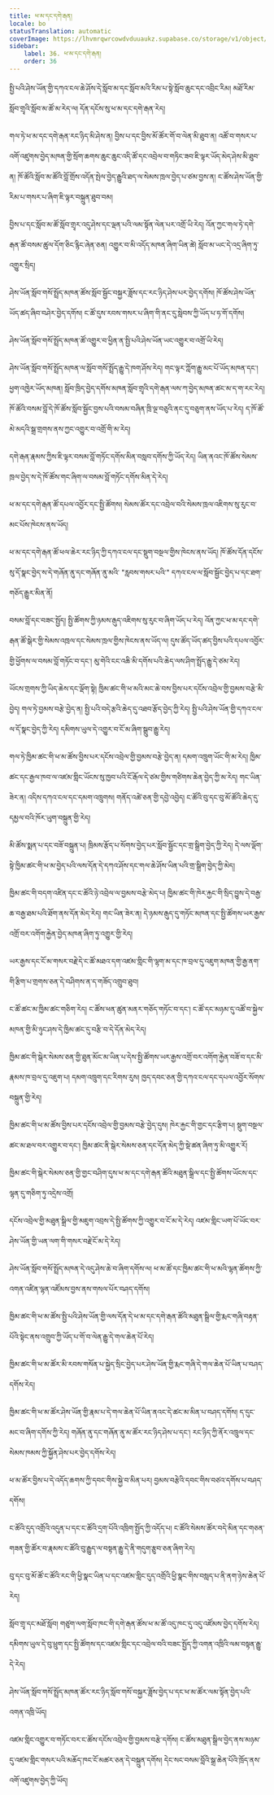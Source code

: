 ```yaml
---
title: ཕ་མ་དང་དགེ་རྒན།
locale: bo
statusTranslation: automatic
coverImage: https://lhvmrqwrcowdvduuaukz.supabase.co/storage/v1/object/public/strapi-uploads/small_cover-educacion-fundamental.webp-2d51a7828a2b1309555be27f7e2a61a0.webp
sidebar:
    label: 36. ཕ་མ་དང་དགེ་རྒན།
    order: 36
---
```

སྤྱི་པའི་ཤེས་ཡོན་གྱི་དཀའ་ངལ་ཆེ་ཤོས་དེ་སློབ་མ་དང་སློབ་མའི་རིམ་པ་སྟེ་སློབ་ཆུང་དང་འབྲིང་རིམ། མཐོ་རིམ་སློབ་གྲྭའི་སློབ་མ་ཚོ་མ་རེད་ལ། དོན་དངོས་སུ་ཕ་མ་དང་དགེ་རྒན་རེད།

གལ་ཏེ་ཕ་མ་དང་དགེ་རྒན་རང་ཉིད་མི་ཤེས་ན། བྱིས་པ་དང་བྱིས་མོ་ཚོར་གོ་བ་ལེན་མི་ཐུབ་ན། འཚོ་བ་གསར་པ་འགོ་འཛུགས་བྱེད་མཁན་གྱི་སྲོག་ཆགས་ཆུང་ཆུང་འདི་ཚོ་དང་འབྲེལ་བ་གཏིང་ཟབ་ཇི་ལྟར་ཡོད་མེད་ཤེས་མི་ཐུབ་ན། ཁོ་ཚོའི་སློབ་མ་ཚོའི་བློ་གྲོས་འདོན་སྤེལ་བྱེད་རྒྱུའི་ཐད་ལ་སེམས་ཁྲལ་བྱེད་པ་ཙམ་བྱས་ན། ང་ཚོས་ཤེས་ཡོན་གྱི་རིམ་པ་གསར་པ་ཞིག་ཇི་ལྟར་བསྐྲུན་ཐུབ་བམ།

བྱིས་པ་དང་སློབ་མ་ཚོ་སློབ་གྲྭར་འདུ་ཤེས་དང་ལྡན་པའི་ལམ་སྟོན་ལེན་པར་འགྲོ་ཡི་རེད། འོན་ཀྱང་གལ་ཏེ་དགེ་རྒན་ཚོ་བསམ་ཚུལ་དོག་ཅིང་རྙིང་ཞེན་ཅན། འགྱུར་བ་མི་འདོད་མཁན་ཞིག་ཡིན་ཚེ། སློབ་མ་ཡང་དེ་འདྲ་ཞིག་ཏུ་འགྱུར་སྲིད།

ཤེས་ཡོན་སློབ་གསོ་སྤྲོད་མཁན་ཚོས་སློབ་སྦྱོང་བསྐྱར་ཟློས་དང་རང་ཉིད་ཤེས་པར་བྱེད་དགོས། ཁོ་ཚོས་ཤེས་ཡོན་ཡོད་ཚད་ཞིབ་བཤེར་བྱེད་དགོས། ང་ཚོ་དུས་རབས་གསར་པ་ཞིག་གི་ནང་དུ་སླེབས་ཀྱི་ཡོད་པ་ཧ་གོ་དགོས།

ཤེས་ཡོན་སློབ་གསོ་སྤྲོད་མཁན་ཚོ་འགྱུར་བ་ཕྱིན་ན་སྤྱི་པའི་ཤེས་ཡོན་ཡང་འགྱུར་བ་འགྲོ་ཡི་རེད།

ཤེས་ཡོན་སློབ་གསོ་སྤྲོད་མཁན་ལ་སློབ་གསོ་སྤྲོད་རྒྱུ་དེ་ཁག་ཤོས་རེད། གང་ལྟར་ཀློག་རྒྱུ་མང་པོ་ཡོད་མཁན་དང་། ཕྱག་འཁྱེར་ཡོད་མཁན། སློབ་ཁྲིད་བྱེད་དགོས་མཁན་སློབ་གྲྭའི་དགེ་རྒན་ལས་ཀ་བྱེད་མཁན་ཚང་མ་ད་ག་རང་རེད། ཁོ་ཚོའི་བསམ་བློ་དེ་ཁོ་ཚོས་སློབ་སྦྱོང་བྱས་པའི་བསམ་བཞིན་ཁྲི་ལྔ་བཅུའི་ནང་དུ་བཅུག་ནས་ཡོད་པ་རེད། ད་ཁོ་ཚོ་མེ་མདའི་སྒྲ་གྲགས་ནས་ཀྱང་འགྱུར་བ་འགྲོ་གི་མ་རེད།

དགེ་རྒན་རྣམས་ཀྱིས་ཇི་ལྟར་བསམ་བློ་གཏོང་དགོས་མིན་བསླབ་དགོས་ཀྱི་ཡོད་རེད། ཡིན་ནའང་ཁོ་ཚོས་སེམས་ཁྲལ་བྱེད་ས་དེ་ཁོ་ཚོས་གང་ཞིག་ལ་བསམ་བློ་གཏོང་དགོས་མིན་དེ་རེད།

ཕ་མ་དང་དགེ་རྒན་ཚོ་དཔལ་འབྱོར་དང་སྤྱི་ཚོགས། སེམས་ཚོར་དང་འབྲེལ་བའི་སེམས་ཁྲལ་འཇིགས་སུ་རུང་བ་མང་པོས་ཁེངས་ནས་ཡོད།

ཕ་མ་དང་དགེ་རྒན་ཚོ་ཕལ་ཆེར་རང་ཉིད་ཀྱི་དཀའ་ངལ་དང་སྡུག་བསྔལ་གྱིས་ཁེངས་ནས་ཡོད། ཁོ་ཚོས་དོན་དངོས་སུ་དོ་སྣང་བྱེད་ས་དེ་གཞོན་ནུ་དང་གཞོན་ནུ་མའི་ "རླབས་གསར་པའི་" དཀའ་ངལ་ལ་སློབ་སྦྱོང་བྱེད་པ་དང་ཐག་གཅོད་རྒྱུར་མིན་ནོ།

བསམ་བློ་དང་བཟང་སྤྱོད། སྤྱི་ཚོགས་ཀྱི་ཉམས་རྒུད་འཇིགས་སུ་རུང་བ་ཞིག་ཡོད་པ་རེད། འོན་ཀྱང་ཕ་མ་དང་དགེ་རྒན་ཚོ་སྒེར་གྱི་སེམས་འཁྲལ་དང་སེམས་ཁྲལ་གྱིས་ཁེངས་ནས་ཡོད་ལ། དུས་ཚོད་ཡོད་ཚད་བྱིས་པའི་དཔལ་འབྱོར་གྱི་ཕྱོགས་ལ་བསམ་བློ་གཏོང་བ་དང་། མུ་གེའི་ངང་འཆི་མི་དགོས་པའི་ཆེད་ལས་ཤིག་སྤྲོད་རྒྱུ་དེ་ཙམ་རེད།

ཡོངས་གྲགས་ཀྱི་ཡིད་ཆེས་དང་ལྡོག་སྟེ། ཁྱིམ་ཚང་གི་ཕ་མའི་མང་ཆེ་བས་བྱིས་པར་དངོས་འབྲེལ་གྱི་བྱམས་བརྩེ་མི་བྱེད། གལ་ཏེ་བྱམས་བརྩེ་བྱེད་ན། སྤྱི་པའི་བདེ་རྩའི་ཆེད་དུ་འཐབ་རྩོད་བྱེད་ཀྱི་རེད། སྤྱི་པའི་ཤེས་ཡོན་གྱི་དཀའ་ངལ་ལ་དོ་སྣང་བྱེད་ཀྱི་རེད། དམིགས་ཡུལ་དེ་འགྱུར་བ་ངོ་མ་ཞིག་སྒྲུབ་རྒྱུ་རེད།

གལ་ཏེ་ཁྱིམ་ཚང་གི་ཕ་མ་ཚོས་བྱིས་པར་དངོས་འབྲེལ་གྱི་བྱམས་བརྩེ་བྱེད་ན། དམག་འཁྲུག་ཡོང་གི་མ་རེད། ཁྱིམ་ཚང་དང་རྒྱལ་ཁབ་ལ་འཛམ་གླིང་ཡོངས་སུ་ཁྱབ་པའི་ངོ་རྒོལ་དེ་ཙམ་གྱིས་གཙིགས་ཆེན་བྱེད་ཀྱི་མ་རེད། གང་ཡིན་ཟེར་ན། འདིས་དཀའ་ངལ་དང་དམག་འཁྲུགས། གནོད་འཚེ་ཅན་གྱི་དབྱེ་འབྱེད། ང་ཚོའི་བུ་དང་བུ་མོ་ཚོའི་ཆེད་དུ་དམྱལ་བའི་ཁོར་ཡུག་བསྐྲུན་གྱི་རེད།

མི་ཚོས་སྨན་པ་དང་བཟོ་བསྐྲུན་པ། ཁྲིམས་རྩོད་པ་སོགས་བྱེད་པར་སློབ་སྦྱོང་དང་གྲ་སྒྲིག་བྱེད་ཀྱི་རེད། དེ་ལས་ལྡོག་སྟེ་ཁྱིམ་ཚང་གི་ཕ་མ་བྱེད་པའི་ལས་དོན་དེ་དཀའ་ཤོས་དང་གལ་ཆེ་ཤོས་ཡིན་པའི་གྲ་སྒྲིག་བྱེད་ཀྱི་མེད།

ཁྱིམ་ཚང་གི་བདག་འཛིན་དང་ང་ཚོའི་ཉེ་འབྲེལ་ལ་བྱམས་བརྩེ་མེད་པ། ཁྱིམ་ཚང་གི་ཁེར་རྐྱང་གི་སྲིད་བྱུས་དེ་བརྒྱ་ཆ་བརྒྱ་ཐམ་པའི་ཐོག་ནས་དོན་མེད་རེད། གང་ཡིན་ཟེར་ན། དེ་ཉམས་རྒུད་དུ་གཏོང་མཁན་དང་སྤྱི་ཚོགས་ཡར་རྒྱས་འགྲོ་བར་འགོག་རྐྱེན་བྱེད་མཁན་ཞིག་ཏུ་འགྱུར་གྱི་རེད།

ཡར་རྒྱས་དང་ངོ་མ་གསར་བརྗེ་དེ་ང་ཚོ་མཐའ་དག་འཛམ་གླིང་གི་ལྷག་མ་དང་ཁ་བྲལ་དུ་འཇུག་མཁན་གྱི་རྒྱ་ནག་གི་རྩིག་པ་གྲགས་ཅན་དེ་བཤིགས་ན་ད་གཟོད་འགྲུབ་ཐུབ།

ང་ཚོ་ཚང་མ་ཁྱིམ་ཚང་གཅིག་རེད། ང་ཚོས་ཕན་ཚུན་མནར་གཅོད་གཏོང་བ་དང་། ང་ཚོ་དང་མཉམ་དུ་འཚོ་བ་སྐྱེལ་མཁན་གྱི་མི་ཉུང་ཤས་དེ་ཁྱིམ་ཚང་དུ་བརྩི་བ་དེ་དོན་མེད་རེད།

ཁྱིམ་ཚང་གི་སྒེར་སེམས་ཅན་གྱི་ཐུན་མོང་མ་ཡིན་པ་དེས་སྤྱི་ཚོགས་ཡར་རྒྱས་འགྲོ་བར་འགོག་རྐྱེན་བཟོ་བ་དང་མི་རྣམས་ཁ་བྲལ་དུ་འཇུག་པ། དམག་འཁྲུག་དང་རིགས་རུས། ཁྱད་དབང་ཅན་གྱི་དཀའ་ངལ་དང་དཔལ་འབྱོར་སོགས་བསྐྲུན་གྱི་རེད།

ཁྱིམ་ཚང་གི་ཕ་མ་ཚོས་བྱིས་པར་དངོས་འབྲེལ་གྱི་བྱམས་བརྩེ་བྱེད་དུས། ཁེར་རྐྱང་གི་གྱང་དང་རྩིག་པ། སྡུག་བསྔལ་ཚང་མ་ཐལ་བར་འགྱུར་བ་དང་། ཁྱིམ་ཚང་ནི་སྒེར་སེམས་ཅན་དང་དོན་མེད་ཀྱི་སྡེ་ཚན་ཞིག་ཏུ་མི་འགྱུར་རོ།

ཁྱིམ་ཚང་གི་སྒེར་སེམས་ཅན་གྱི་གྱང་བཤིག་དུས་ཕ་མ་དང་དགེ་རྒན་ཚོའི་མཐུན་སྒྲིལ་དང་སྤྱི་ཚོགས་ཡོངས་དང་ལྷན་དུ་གཅིག་ཏུ་འདྲེས་འགྲོ།

དངོས་འབྲེལ་གྱི་མཐུན་སྒྲིལ་གྱི་མཇུག་འབྲས་དེ་སྤྱི་ཚོགས་ཀྱི་འགྱུར་བ་ངོ་མ་དེ་རེད། འཛམ་གླིང་ཡག་པོ་ཡོང་བར་ཤེས་ཡོན་གྱི་ཡན་ལག་གི་གསར་བརྗེ་ངོ་མ་དེ་རེད།

ཤེས་ཡོན་སློབ་གསོ་སྤྲོད་མཁན་དེ་འདུ་ཤེས་ཆེ་བ་ཞིག་དགོས་ལ། ཕ་མ་ཚོ་དང་ཁྱིམ་ཚང་གི་ཕ་མའི་ལྷན་ཚོགས་ཀྱི་འགན་འཛིན་ལྷན་འཛོམས་བྱས་ནས་གསལ་པོར་བཤད་དགོས།

ཁྱིམ་ཚང་གི་ཕ་མ་ཚོས་སྤྱི་པའི་ཤེས་ཡོན་གྱི་ལས་དོན་དེ་ཕ་མ་དང་དགེ་རྒན་ཚོའི་མཐུན་སྒྲིལ་གྱི་རྨང་གཞི་བརྟན་པོའི་སྟེང་ནས་འགྲུབ་ཀྱི་ཡོད་པ་གོ་བ་ལེན་རྒྱུ་དེ་གལ་ཆེན་པོ་རེད།

ཁྱིམ་ཚང་གི་ཕ་མ་ཚོར་མི་རབས་གསོན་པ་སྐྱེད་སྲིང་བྱེད་པར་ཤེས་ཡོན་གྱི་རྨང་གཞི་དེ་གལ་ཆེན་པོ་ཡིན་པ་བཤད་དགོས་རེད།

ཁྱིམ་ཚང་གི་ཕ་མ་ཚོར་ཤེས་ཡོན་གྱི་རྣམ་པ་དེ་གལ་ཆེན་པོ་ཡིན་ནའང་དེ་ཚང་མ་མིན་པ་བཤད་དགོས། ད་དུང་མང་བ་ཞིག་དགོས་ཀྱི་རེད། གཞོན་ནུ་དང་གཞོན་ནུ་མ་ཚོར་རང་ཉིད་ཤེས་པ་དང་། རང་ཉིད་ཀྱི་ནོར་འཁྲུལ་དང་སེམས་ཁམས་ཀྱི་སྐྱོན་ཤེས་པར་བྱེད་དགོས་རེད།

ཕ་མ་ཚོར་བྱིས་པ་དེ་འདོད་ཆགས་ཀྱི་དབང་གིས་སྐྱེ་བ་མིན་པར། བྱམས་བརྩེའི་དབང་གིས་བཙའ་དགོས་པ་བཤད་དགོས།

ང་ཚོའི་དུད་འགྲོའི་འདུན་པ་དང་ང་ཚོའི་དྲག་པོའི་འཁྲིག་སྤྱོད་ཀྱི་འདོད་པ། ང་ཚོའི་སེམས་ཚོར་བདེ་མིན་དང་གཅན་གཟན་གྱི་ཚོར་བ་རྣམས་ང་ཚོའི་བུ་རྒྱུད་ལ་བསྟན་རྒྱུ་དེ་ནི་གདུག་རྩུབ་ཅན་ཞིག་རེད།

བུ་དང་བུ་མོ་ཚོ་ང་ཚོའི་རང་གི་ཕྱི་སྣང་ཡིན་པ་དང་འཛམ་གླིང་དུད་འགྲོའི་ཕྱི་སྣང་གིས་བསླད་པ་ནི་ནག་ཉེས་ཆེན་པོ་རེད།

སློབ་གྲྭ་དང་མཐོ་སློབ། གཙུག་ལག་སློབ་ཁང་གི་དགེ་རྒན་ཚོས་ཕ་མ་ཚོ་འདུ་ཁང་དུ་འདུ་འཛོམས་བྱེད་དགོས་རེད། དམིགས་ཡུལ་དེ་བུ་ཕྲུག་དང་སྤྱི་ཚོགས་དང་འཛམ་གླིང་དང་འབྲེལ་བའི་བཟང་སྤྱོད་ཀྱི་འགན་འཁྲིའི་ལམ་བསྟན་རྒྱུ་དེ་རེད།

ཤེས་ཡོན་སློབ་གསོ་སྤྲོད་མཁན་ཚོར་རང་ཉིད་སློབ་གསོ་བསྐྱར་ཟློས་བྱེད་པ་དང་ཕ་མ་ཚོར་ལམ་སྟོན་བྱེད་པའི་འགན་འཁྲི་ཡོད།

འཛམ་གླིང་འགྱུར་བ་གཏོང་བར་ང་ཚོས་དངོས་འབྲེལ་གྱི་བྱམས་བརྩེ་དགོས། ང་ཚོས་མཐུན་སྒྲིལ་བྱེད་ནས་མཉམ་དུ་འཛམ་གླིང་གསར་པའི་མཆོད་ཁང་ངོ་མཚར་ཅན་དེ་བསྐྲུན་དགོས། དེང་སང་བསམ་བློའི་སྒྲ་ཆེན་པོའི་ཁྲོད་ནས་འགོ་འཛུགས་བྱེད་ཀྱི་ཡོད།

